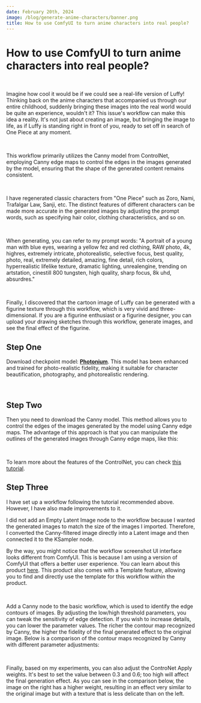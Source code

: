 ```yaml
---
date: February 20th, 2024
image: /blog/generate-anime-characters/banner.png
title: How to use ComfyUI to turn anime characters into real people?
---
```



# How to use ComfyUI to turn anime characters into real people?

<br/>
<PhotoProvider>
  <PhotoView src="/blog/generate-anime-characters/banner.png">
    <img src="/blog/generate-anime-characters/banner.png" alt="" className='rounded-lg'/>
  </PhotoView>
</PhotoProvider>

Imagine how cool it would be if we could see a real-life version of Luffy! Thinking back on the anime characters that accompanied us through our entire childhood, suddenly bringing these images into the real world would be quite an experience, wouldn't it? This issue's workflow can make this idea a reality. It's not just about creating an image, but bringing the image to life, as if Luffy is standing right in front of you, ready to set off in search of One Piece at any moment.

<br/>
<PhotoProvider>
  <PhotoView src="/blog/generate-anime-characters/001.png">
    <img src="/blog/generate-anime-characters/001.png" alt="" className='rounded-lg'/>
  </PhotoView>
</PhotoProvider>

This workflow primarily utilizes the Canny model from ControlNet, employing Canny edge maps to control the edges in the images generated by the model, ensuring that the shape of the generated content remains consistent.

<br/>
<PhotoProvider>
  <PhotoView src="/blog/generate-anime-characters/002.png">
    <img src="/blog/generate-anime-characters/002.png" alt="" />
  </PhotoView>
</PhotoProvider>

I have regenerated classic characters from "One Piece" such as Zoro, Nami, Trafalgar Law, Sanji, etc. The distinct features of different characters can be made more accurate in the generated images by adjusting the prompt words, such as specifying hair color, clothing characteristics, and so on.

<br/>
<PhotoProvider>
  <PhotoView src="/blog/generate-anime-characters/003.png">
    <img src="/blog/generate-anime-characters/003.png" alt="" />
  </PhotoView>
</PhotoProvider>

When generating, you can refer to my prompt words: "A portrait of a young man with blue eyes, wearing a yellow fez and red clothing, RAW photo, 4k, highres, extremely intricate, photorealistic, selective focus, best quality, photo, real, extremely detailed, amazing, fine detail, rich colors, hyperrealistic lifelike texture, dramatic lighting, unrealengine, trending on artstation, cinestill 800 tungsten, high quality, sharp focus, 8k uhd, absurdres."

<br/>
<PhotoProvider>
  <PhotoView src="/blog/generate-anime-characters/004.png">
    <img src="/blog/generate-anime-characters/004.png" alt="" />
  </PhotoView>
</PhotoProvider>

Finally, I discovered that the cartoon image of Luffy can be generated with a figurine texture through this workflow, which is very vivid and three-dimensional. If you are a figurine enthusiast or a figurine designer, you can upload your drawing sketches through this workflow, generate images, and see the final effect of the figurine.

## Step One

Download checkpoint model: [**Photonium**](https://civitai.com/models/268578/photonium).
This model has been enhanced and trained for photo-realistic fidelity, making it suitable for character beautification, photography, and photorealistic rendering.

<br/>
<PhotoProvider>
  <PhotoView src="/blog/generate-anime-characters/005.png">
    <img src="/blog/generate-anime-characters/005.png" alt="" className='rounded-lg'/>
  </PhotoView>
</PhotoProvider>

## Step Two

Then you need to download the Canny model. This method allows you to control the edges of the images generated by the model using Canny edge maps. The advantage of this approach is that you can manipulate the outlines of the generated images through Canny edge maps, like this:

<br/>
<PhotoProvider>
  <PhotoView src="/blog/generate-anime-characters/006.png">
    <img src="/blog/generate-anime-characters/006.png" alt="" className='rounded-lg'/>
  </PhotoView>
</PhotoProvider>

To learn more about the features of the ControlNet, you can check [this tutorial](https://www.comflowy.com/advanced/controlnet).

## Step Three

I have set up a workflow following the tutorial recommended above. However, I have also made improvements to it.

I did not add an Empty Latent Image node to the workflow because I wanted the generated images to match the size of the images I imported. Therefore, I converted the Canny-filtered image directly into a Latent image and then connected it to the KSampler node.

By the way, you might notice that the workflow screenshot UI interface looks different from ComfyUI. This is because I am using a version of ComfyUI that offers a better user experience. You can learn about this product [here](../space.mdx). This product also comes with a Template feature, allowing you to find and directly use the template for this workflow within the product.

<br/>
<PhotoProvider>
  <PhotoView src="/blog/generate-anime-characters/007.png">
    <img src="/blog/generate-anime-characters/007.png" alt="" className='rounded-lg'/>
  </PhotoView>
</PhotoProvider>

Add a Canny node to the basic workflow, which is used to identify the edge contours of images. By adjusting the low/high threshold parameters, you can tweak the sensitivity of edge detection. If you wish to increase details, you can lower the parameter values. The richer the contour map recognized by Canny, the higher the fidelity of the final generated effect to the original image. Below is a comparison of the contour maps recognized by Canny with different parameter adjustments:

<br/>
<PhotoProvider>
  <PhotoView src="/blog/generate-anime-characters/008.png">
    <img src="/blog/generate-anime-characters/008.png" alt="" />
  </PhotoView>
</PhotoProvider>

Finally, based on my experiments, you can also adjust the ControNet Apply weights. It's best to set the value between 0.3 and 0.6; too high will affect the final generation effect. As you can see in the comparison below, the image on the right has a higher weight, resulting in an effect very similar to the original image but with a texture that is less delicate than on the left.

<br/>
<PhotoProvider>
  <PhotoView src="/blog/generate-anime-characters/009.png">
    <img src="/blog/generate-anime-characters/009.png" alt="" />
  </PhotoView>
</PhotoProvider>


<br/>

<Subscribe />



